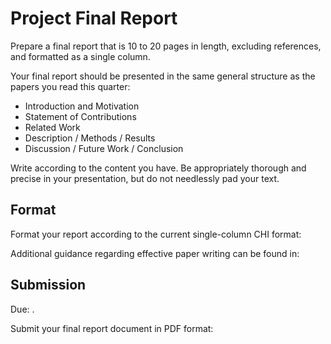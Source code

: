 
# Project Final Report



Prepare a final report that is 10 to 20 pages in length, excluding references, and formatted as a single column.

Your final report should be presented in the same general structure as the papers you read this quarter:

- Introduction and Motivation
- Statement of Contributions
- Related Work
- Description / Methods / Results
- Discussion / Future Work / Conclusion

Write according to the content you have.
Be appropriately thorough and precise in your presentation, but do not needlessly pad your text.



## Format

Format your report according to the current single-column CHI format:

<CourseDataLink outerComponent="p" linkKey={courseData.linkProjectFinalReportCHIFormat} />

Additional guidance regarding effective paper writing can be found in:

<FormattedReading outerComponent="p" reading={courseData.readingWobbrockPaperWriting} />

## Submission

Due: <AssignmentDueDateTime assignmentKey={calendarData.assignments.projectFinalReport} />.

Submit your final report document in PDF format:

<AssignmentSubmitCanvasLink outerComponent="p" assignmentKey={calendarData.assignments.projectFinalReport} />
